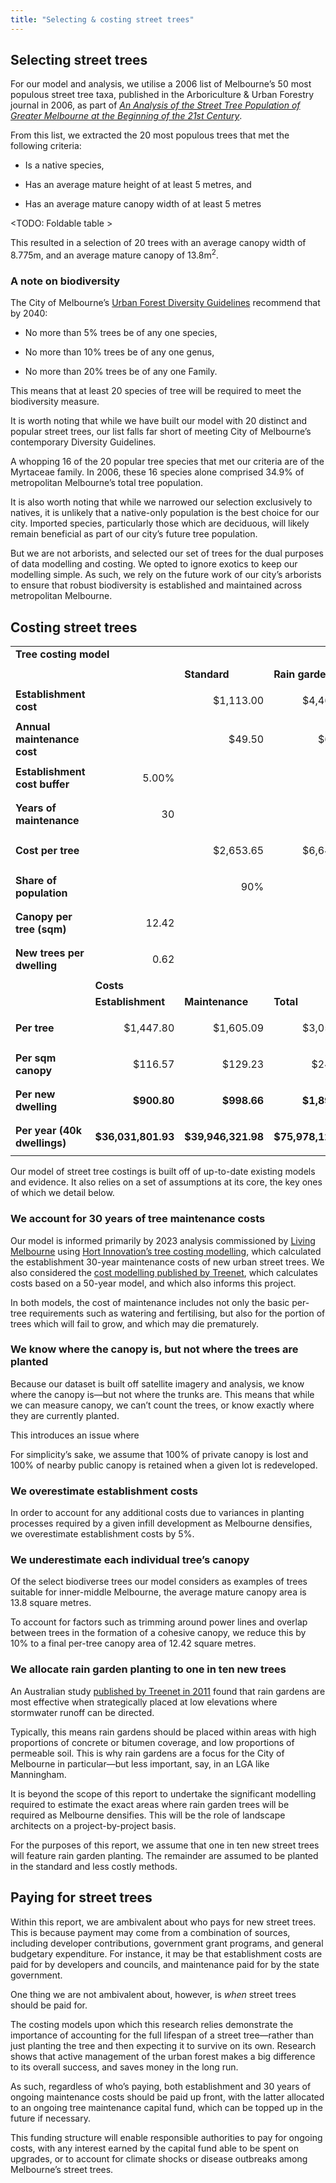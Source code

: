 ```yaml
---
title: "Selecting & costing street trees"
---
```


## Selecting street trees 

For our model and analysis, we utilise a 2006 list of Melbourne's 50 most populous street tree taxa, published in the Arboriculture & Urban Forestry journal in 2006, as part of _[An Analysis of the Street Tree Population of Greater Melbourne at the Beginning of the 21st Century](https://auf.isa-arbor.com/content/32/4/155)_. 

From this list, we extracted the 20 most populous trees that met the following criteria: 

- Is a native species,

- Has an average mature height of at least 5 metres, and

- Has an average mature canopy width of at least 5 metres

<TODO: Foldable table >  

This resulted in a selection of 20 trees with an average canopy width of 8.775m, and an average mature canopy of 13.8m<sup>2</sup>. 


### A note on biodiversity

The City of Melbourne’s [Urban Forest Diversity Guidelines](https://www.melbourne.vic.gov.au/SiteCollectionDocuments/urban-forest-diversity-guidelines.pdf) recommend that by 2040:

- No more than 5% trees be of any one species,

- No more than 10% trees be of any one genus, 

- No more than 20% trees be of any one Family. 

This means that at least 20 species of tree will be required to meet the biodiversity measure. 

It is worth noting that while we have built our model with 20 distinct and popular street trees, our list falls far short of meeting City of Melbourne's contemporary Diversity Guidelines. 

A whopping 16 of the 20 popular tree species that met our criteria are of the Myrtaceae family. In 2006, these 16 species alone comprised 34.9% of metropolitan Melbourne's total tree population.

It is also worth noting that while we narrowed our selection exclusively to natives, it is unlikely that a native-only population is the best choice for our city. Imported species, particularly those which are deciduous, will likely remain beneficial as part of our city's future tree population.

But we are not arborists, and selected our set of trees for the dual purposes of data modelling and costing. We opted to ignore exotics to keep our modelling simple. As such, we rely on the future work of our city's arborists to ensure that robust biodiversity is established and maintained across metropolitan Melbourne. 


## Costing street trees

```{=html}
<table>
  <tr>
   <td colspan="4" ><strong>Tree costing model</strong>
   </td>
  </tr>
  <tr>
   <td>
   </td>
   <td>
   </td>
   <td>
   </td>
   <td>
   </td>
  </tr>
  <tr>
   <td>
   </td>
   <td>
   </td>
   <td><strong>Standard</strong>
   </td>
   <td><strong>Rain garden</strong>
   </td>
  </tr>
  <tr>
   <td><strong>Establishment cost</strong>
   </td>
   <td>
   </td>
   <td><p style="text-align: right">
$1,113.00</p>

   </td>
   <td><p style="text-align: right">
$4,461.00</p>

   </td>
  </tr>
  <tr>
   <td><strong>Annual maintenance cost</strong>
   </td>
   <td>
   </td>
   <td><p style="text-align: right">
$49.50</p>

   </td>
   <td><p style="text-align: right">
$65.40</p>

   </td>
  </tr>
  <tr>
   <td><strong>Establishment cost buffer</strong>
   </td>
   <td><p style="text-align: right">
5.00%</p>

   </td>
   <td>
   </td>
   <td>
   </td>
  </tr>
  <tr>
   <td><strong>Years of maintenance</strong>
   </td>
   <td><p style="text-align: right">
30</p>

   </td>
   <td>
   </td>
   <td>
   </td>
  </tr>
  <tr>
   <td><strong>Cost per tree</strong>
   </td>
   <td>
   </td>
   <td><p style="text-align: right">
$2,653.65</p>

   </td>
   <td><p style="text-align: right">
$6,646.05</p>

   </td>
  </tr>
  <tr>
   <td><strong>Share of population</strong>
   </td>
   <td>
   </td>
   <td><p style="text-align: right">
90%</p>

   </td>
   <td><p style="text-align: right">
10%</p>

   </td>
  </tr>
  <tr>
   <td><strong>Canopy per tree (sqm)</strong>
   </td>
   <td><p style="text-align: right">
12.42</p>

   </td>
   <td>
   </td>
   <td>
   </td>
  </tr>
  <tr>
   <td><strong>New trees per dwelling</strong>
   </td>
   <td><p style="text-align: right">
0.62</p>

   </td>
   <td>
   </td>
   <td>
   </td>
  </tr>
  <tr>
   <td>
   </td>
   <td colspan="3" ><strong>Costs</strong>
   </td>
  </tr>
  <tr>
   <td>
   </td>
   <td><strong>Establishment</strong>
   </td>
   <td><strong>Maintenance</strong>
   </td>
   <td><strong>Total</strong>
   </td>
  </tr>
  <tr>
   <td><strong>Per tree</strong>
   </td>
   <td><p style="text-align: right">
$1,447.80</p>

   </td>
   <td><p style="text-align: right">
$1,605.09</p>

   </td>
   <td><p style="text-align: right">
$3,052.89</p>

   </td>
  </tr>
  <tr>
   <td><strong>Per sqm canopy</strong>
   </td>
   <td><p style="text-align: right">
$116.57</p>

   </td>
   <td><p style="text-align: right">
$129.23</p>

   </td>
   <td><p style="text-align: right">
$245.80</p>

   </td>
  </tr>
  <tr>
   <td><strong>Per new dwelling</strong>
   </td>
   <td><p style="text-align: right">
<strong>$900.80</strong></p>

   </td>
   <td><p style="text-align: right">
<strong>$998.66</strong></p>

   </td>
   <td><p style="text-align: right">
<strong>$1,899.45</strong></p>

   </td>
  </tr>
  <tr>
   <td><strong>Per year (40k dwellings)</strong>
   </td>
   <td><p style="text-align: right">
<strong>$36,031,801.93</strong></p>

   </td>
   <td><p style="text-align: right">
<strong>$39,946,321.98</strong></p>

   </td>
   <td><p style="text-align: right">
<strong>$75,978,123.91</strong></p>

   </td>
  </tr>
</table>
```

Our model of street tree costings is built off of up-to-date existing models and evidence. It also relies on a set of assumptions at its core, the key ones of which we detail below. 


### We account for 30 years of tree maintenance costs 

Our model is informed primarily by 2023 analysis commissioned by [Living Melbourne](https://livingmelbourne.org.au/wp-content/uploads/2022/04/Priority-Urban-Greening-Analysis_FINAL-14_06_2023.pdf) using [Hort Innovation's tree costing modelling](https://www.horticulture.com.au/growers/help-your-business-grow/research-reports-publications-fact-sheets-and-more/tree-costing-tool-and-instruction-manual/), which calculated the establishment 30-year maintenance costs of new urban street trees. We also considered the [cost modelling published by Treenet](https://treenet.org/resource/developing-an-australian-street-tree-cost-model/#:~:text=Looking%20at%20the%20accumulated%20cost,associated%20with%20urban%20street%20trees), which calculates costs based on a 50-year model, and which also informs this project. 

In both models, the cost of maintenance includes not only the basic per-tree requirements such as watering and fertilising, but also for the portion of trees which will fail to grow, and which may die prematurely. 


### We know where the canopy is, but not where the trees are planted

Because our dataset is built off satellite imagery and analysis, we know where the canopy is—but not where the trunks are. This means that while we can measure canopy, we can't count the trees, or know exactly where they are currently planted.

This introduces an issue where 

For simplicity's sake, we assume that 100% of private canopy is lost and 100% of nearby public canopy is retained when a given lot is redeveloped.


### We overestimate establishment costs

In order to account for any additional costs due to variances in planting processes required by a given infill development as Melbourne densifies, we overestimate establishment costs by 5%.


### We underestimate each individual tree's canopy

Of the select biodiverse trees our model considers as examples of trees suitable for inner-middle Melbourne, the average mature canopy area is 13.8 square metres. 

To account for factors such as trimming around power lines and overlap between trees in the formation of a cohesive canopy, we reduce this by 10% to a final per-tree canopy area of 12.42 square metres.


### We allocate rain garden planting to one in ten new trees

An Australian study [published by Treenet in 2011](https://treenet.org/resource/the-use-of-trees-in-urban-stormwater-management/) found that rain gardens are most effective when strategically placed at low elevations where stormwater runoff can be directed. 

Typically, this means rain gardens should be placed within areas with high proportions of concrete or bitumen coverage, and low proportions of permeable soil. This is why rain gardens are a focus for the City of Melbourne in particular—but less important, say, in an LGA like Manningham.

It is beyond the scope of this report to undertake the significant modelling required to estimate the exact areas where rain garden trees will be required as Melbourne densifies. This will be the role of landscape architects on a project-by-project basis.

For the purposes of this report, we assume that one in ten new street trees will feature rain garden planting. The remainder are assumed to be planted in the standard and less costly methods.


## Paying for street trees

Within this report, we are ambivalent about who pays for new street trees. This is because payment may come from a combination of sources, including developer contributions, government grant programs, and general budgetary expenditure. For instance, it may be that establishment costs are paid for by developers and councils, and maintenance paid for by the state government. 

One thing we are not ambivalent about, however, is _when_ street trees should be paid for. 

The costing models upon which this research relies demonstrate the importance of accounting for the full lifespan of a street tree—rather than just planting the tree and then expecting it to survive on its own. Research shows that active management of the urban forest makes a big difference to its overall success, and saves money in the long run. 

As such, regardless of who's paying, both establishment and 30 years of ongoing maintenance costs should be paid up front, with the latter allocated to an ongoing tree maintenance capital fund, which can be topped up in the future if necessary.  

This funding structure will enable responsible authorities to pay for ongoing costs, with any interest earned by the capital fund able to be spent on upgrades, or to account for climate shocks or disease outbreaks among Melbourne's street trees. 
